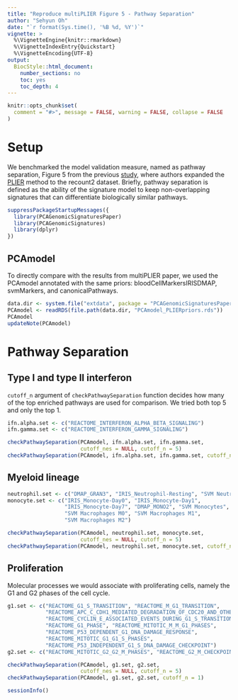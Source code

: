 ```yaml
---
title: "Reproduce multiPLIER Figure 5 - Pathway Separation"
author: "Sehyun Oh"
date: "`r format(Sys.time(), '%B %d, %Y')`"
vignette: >
  %\VignetteEngine{knitr::rmarkdown}
  %\VignetteIndexEntry{Quickstart}
  %\VignetteEncoding{UTF-8}
output:
  BiocStyle::html_document:
    number_sections: no
    toc: yes
    toc_depth: 4
---
```


```r
knitr::opts_chunk$set(
  comment = "#>", message = FALSE, warning = FALSE, collapse = FALSE
)
```

# Setup
We benchmarked the model validation measure, named as pathway separation, Figure 5 from the 
previous [study](https://www.sciencedirect.com/science/article/pii/S240547121930119X?via%3Dihub), 
where authors expanded the [PLIER](https://www.nature.com/articles/s41592-019-0456-1) 
method to the recount2 dataset. Briefly, pathway separation is defined as the ability 
of the signature model to keep non-overlapping signatures that can differentiate 
biologically similar pathways. 

```r
suppressPackageStartupMessages({
  library(PCAGenomicSignaturesPaper)
  library(PCAGenomicSignatures)
  library(dplyr)
})
```


## PCAmodel
To directly compare with the results from multiPLIER paper, we used the PCAmodel
annotated with the same priors: bloodCellMarkersIRISDMAP, svmMarkers, and canonicalPathways.

```r
data.dir <- system.file("extdata", package = "PCAGenomicSignaturesPaper")
PCAmodel <- readRDS(file.path(data.dir, "PCAmodel_PLIERpriors.rds"))
PCAmodel
updateNote(PCAmodel)
```



# Pathway Separation
## Type I and type II interferon
`cutoff_n` argument of `checkPathwaySeparation` function decides how many of the 
top enriched pathways are used for comparison. We tried both top 5 and only the 
top 1. 

```r
ifn.alpha.set <- c("REACTOME_INTERFERON_ALPHA_BETA_SIGNALING")
ifn.gamma.set <- c("REACTOME_INTERFERON_GAMMA_SIGNALING")

checkPathwaySeparation(PCAmodel, ifn.alpha.set, ifn.gamma.set, 
                       cutoff_nes = NULL, cutoff_n = 5)
checkPathwaySeparation(PCAmodel, ifn.alpha.set, ifn.gamma.set, cutoff_n = 1)
```


## Myeloid lineage

```r
neutrophil.set <- c("DMAP_GRAN3", "IRIS_Neutrophil-Resting", "SVM Neutrophils")
monocyte.set <- c("IRIS_Monocyte-Day0", "IRIS_Monocyte-Day1", 
                  "IRIS_Monocyte-Day7", "DMAP_MONO2", "SVM Monocytes",
                  "SVM Macrophages M0", "SVM Macrophages M1", 
                  "SVM Macrophages M2")

checkPathwaySeparation(PCAmodel, neutrophil.set, monocyte.set, 
                       cutoff_nes = NULL, cutoff_n = 5) 
checkPathwaySeparation(PCAmodel, neutrophil.set, monocyte.set, cutoff_n = 1)
```


## Proliferation
Molecular processes we would associate with proliferating cells, namely the
G1 and G2 phases of the cell cycle.

```r
g1.set <- c("REACTOME_G1_S_TRANSITION", "REACTOME_M_G1_TRANSITION",
            "REACTOME_APC_C_CDH1_MEDIATED_DEGRADATION_OF_CDC20_AND_OTHER_APC_C_CDH1_TARGETED_PROTEINS_IN_LATE_MITOSIS_EARLY_G1", 
            "REACTOME_CYCLIN_E_ASSOCIATED_EVENTS_DURING_G1_S_TRANSITION_", 
            "REACTOME_G1_PHASE", "REACTOME_MITOTIC_M_M_G1_PHASES",
            "REACTOME_P53_DEPENDENT_G1_DNA_DAMAGE_RESPONSE", 
            "REACTOME_MITOTIC_G1_G1_S_PHASES", 
            "REACTOME_P53_INDEPENDENT_G1_S_DNA_DAMAGE_CHECKPOINT")
g2.set <- c("REACTOME_MITOTIC_G2_G2_M_PHASES", "REACTOME_G2_M_CHECKPOINTS")

checkPathwaySeparation(PCAmodel, g1.set, g2.set, 
                       cutoff_nes = NULL, cutoff_n = 5) 
checkPathwaySeparation(PCAmodel, g1.set, g2.set, cutoff_n = 1)
```

```r
sessionInfo()
```
